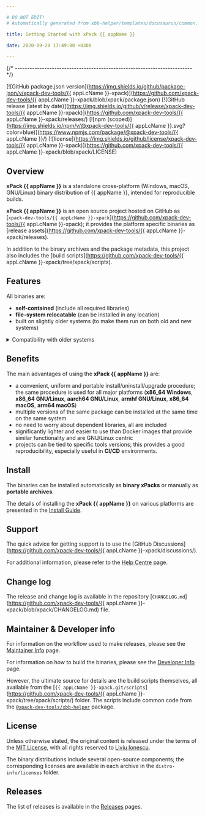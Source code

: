 ```yaml
---

# DO NOT EDIT!
# Automatically generated from xbb-helper/templates/docusaurus/common.

title: Getting Started with xPack {{ appName }}

date: 2020-09-28 17:49:00 +0300

---
```



{/* ------------------------------------------------------------------------ */}

[![GitHub package.json version](https://img.shields.io/github/package-json/v/xpack-dev-tools/{{ appLcName }}-xpack)](https://github.com/xpack-dev-tools/{{ appLcName }}-xpack/blob/xpack/package.json)
[![GitHub release (latest by date)](https://img.shields.io/github/v/release/xpack-dev-tools/{{ appLcName }}-xpack)](https://github.com/xpack-dev-tools/{{ appLcName }}-xpack/releases/)
[![npm (scoped)](https://img.shields.io/npm/v/@xpack-dev-tools/{{ appLcName }}.svg?color=blue)](https://www.npmjs.com/package/@xpack-dev-tools/{{ appLcName }}/)
[![license](https://img.shields.io/github/license/xpack-dev-tools/{{ appLcName }}-xpack)](https://github.com/xpack-dev-tools/{{ appLcName }}-xpack/blob/xpack/LICENSE)

## Overview

**xPack {{ appName }}** is a standalone cross-platform (Windows, macOS, GNU/Linux)
binary distribution of {{ appName }},
intended for reproducible builds.

<Overview/>

**xPack {{ appName }}** is an open source project hosted on GitHub as
[`xpack-dev-tools/{{ appLcName }}-xpack`](https://github.com/xpack-dev-tools/{{ appLcName }}-xpack);
it provides the platform specific binaries as
[release assets](https://github.com/xpack-dev-tools/{{ appLcName }}-xpack/releases).

In addition to the binary archives and the package metadata,
this project also includes the
[build scripts](https://github.com/xpack-dev-tools/{{ appLcName }}-xpack/tree/xpack/scripts).

<UpgradeNotice/>

## Features

All binaries are:

- **self-contained** (include all required libraries)
- **file-system relocatable** (can be installed in any location)
- built on slightly older systems (to make them run on both old and new systems)

<details>
<summary>Compatibility with older systems</summary>

Given that most operating systems maintain significant compatibility
with older versions, building an application on an older system ensures
that the same binary can run on newer versions. Conversely, building an
application on a newer system may utilize library features that are
not available in older versions, making backward compatibility less
feasible.

</details>

## Benefits

The main advantages of using the **xPack {{ appName }}** are:

- a convenient, uniform and portable install/uninstall/upgrade procedure;
  the same procedure is used for all major
  platforms (**x86_64 Windows**,
  **x86_64 GNU/Linux**,
  **aarch64 GNU/Linux**,
  **armhf GNU/Linux**,
  **x86_64 macOS**,
  **arm64 macOS**)
- multiple versions of the same package can be installed at the same time on
  the same system
- no need to worry about dependent libraries, all are included
- significantly lighter and easier to use than Docker images that provide
  similar functionality and are GNU/Linux centric
- projects can be tied to specific tools versions; this provides a good
  reproducibility, especially useful in **CI/CD** environments.

<Compatibility/>

## Install

The binaries can be installed automatically as **binary xPacks** or manually as
**portable archives**.

The details of installing the **xPack {{ appName }}** on various platforms are
presented in the
[Install Guide](/docs/install/).

<Documentation/>

<ReleaseSchedule/>

## Support

The quick advice for getting support is to use the
[GitHub Discussions](https://github.com/xpack-dev-tools/{{ appLcName }}-xpack/discussions/).

For additional information, please refer to the
[Help Centre](/docs/support/) page.

## Change log

The release and change log is available in the repository
[`CHANGELOG.md`](https://github.com/xpack-dev-tools/{{ appLcName }}-xpack/blob/xpack/CHANGELOG.md) file.

## Maintainer & Developer info

For information on the workflow used to make releases, please see the
[Maintainer Info](/docs/maintainer-info/) page.

For information on how to build the binaries, please see the
[Developer Info](/docs/developer-info/) page.

However, the ultimate source for details are the build scripts themselves,
all available from the
[`{{ appLcName }}-xpack.git/scripts`](https://github.com/xpack-dev-tools/{{ appLcName }}-xpack/tree/xpack/scripts/)
folder. The scripts include common code from the [`@xpack-dev-tools/xbb-helper`](https://github.com/xpack-dev-tools/xbb-helper-xpack) package.

## License

Unless otherwise stated, the original content is released under the terms of the
[MIT License](https://opensource.org/licenses/mit/),
with all rights reserved to
[Liviu Ionescu](https://github.com/ilg-ul).

The binary distributions include several open-source components; the
corresponding licenses are available in each archive in the
`distro-info/licenses` folder.

## Releases

The list of releases is available in the [Releases](/docs/releases/) pages.
